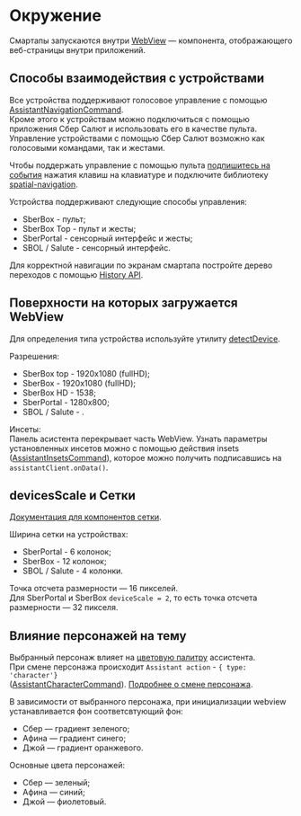 
<Meta title="Environment" />

# Окружение

Смартапы запускаются внутри [WebView](https://webkit.org/) — компонента, отображающего веб-страницы внутри приложений.

## Способы взаимодействия с устройствами
Все устройства поддерживают голосовое управление с помощью [AssistantNavigationCommand](https://github.com/sberdevices/assistant-client#AssistantNavigationCommand).  
Кроме этого к устройствам можно подключиться с помощью приложения Сбер Салют и использовать его в качестве пульта. Управление устройствами с помощью Сбер Салют возможно как голосовыми командами, так и жестами.

Чтобы поддержать управление с помощью пульта [подпишитесь на события](https://github.com/sberdevices/assistant-client#%D0%BD%D0%B0%D0%B6%D0%B0%D1%82%D0%B8%D0%B5-%D0%BA%D0%BD%D0%BE%D0%BF%D0%BE%D0%BA-%D0%BD%D0%B0-%D0%BF%D1%83%D0%BB%D1%8C%D1%82%D0%B5) нажатия клавиш на клавиатуре и подключите библиотеку [spatial-navigation](https://github.com/sberdevices/spatial-navigation).

Устройства поддерживают следующие способы управления:
- SberBox - пульт;
- SberBox Top - пульт и жесты;
- SberPortal - сенсорный интерфейс и жесты;
- SBOL / Salute - сенсорный интерфейс.

Для корректной навигации по экранам смартапа постройте дерево переходов с помощью [History API](https://github.com/sberdevices/assistant-client#%D0%BD%D0%B0%D0%B2%D0%B8%D0%B3%D0%B0%D1%86%D0%B8%D1%8F-%D0%BF%D0%BE-%D1%81%D1%82%D1%80%D0%B0%D0%BD%D0%B8%D1%86%D0%B0%D0%BC-%D1%81%D0%BC%D0%B0%D1%80%D1%82%D0%B0%D0%BF%D0%B0).

## Поверхности на которых загружается WebView

Для определения типа устройства используйте утилиту [detectDevice](/?path=/docs/core-utils--page#detectdevice).

Разрешения:  
- SberBox top - 1920x1080 (fullHD);
- SberBox - 1920x1080 (fullHD);
- SberBox HD - 1538;
- SberPortal - 1280x800;
- SBOL / Salute - .

Инсеты:  
Панель асистента перекрывает часть WebView. Узнать параметры установленных инсетов можно с помощью действия insets ([AssistantInsetsCommand](https://github.com/sberdevices/assistant-client#AssistantInsetsCommand)), которое можно получить подписавшись на `assistantClient.onData()`.

## devicesScale и Сетки 

[Документация для компонентов сетки](/?path=/docs/layout-grid--default).

Ширина сетки на устройствах:
- SberPortal - 6 колонок;  
- SberBox - 12 колонок;  
- SBOL / Salute - 4 колонки.

Точка отсчета размерности — 16 пикселей.  
Для SberPortal и SberBox `deviceScale = 2`, то есть точка отсчета размерности — 32 пикселя.  

## Влияние персонажей на тему

Выбранный персонаж влияет на [цветовую палитру](/?path=/docs/colors--default) ассистента.  
При смене персонажа происходит `Assistant action` - `{ type: 'character'}`  
([AssistantCharacterCommand](https://github.com/sberdevices/assistant-client#AssistantCharacterCommand)). [Подробнее о смене персонажа](/?path=/docs/theming--page).    

В зависимости от выбранного персонажа, при инициализации webview устанавливается фон соответсвтующий фон:
- Сбер — градиент зеленого;
- Афина — градиент синего;
- Джой — градиент оранжевого.

Основные цвета персонажей:
- Сбер — зеленый;
- Афина — синий;
- Джой — фиолетовый.
